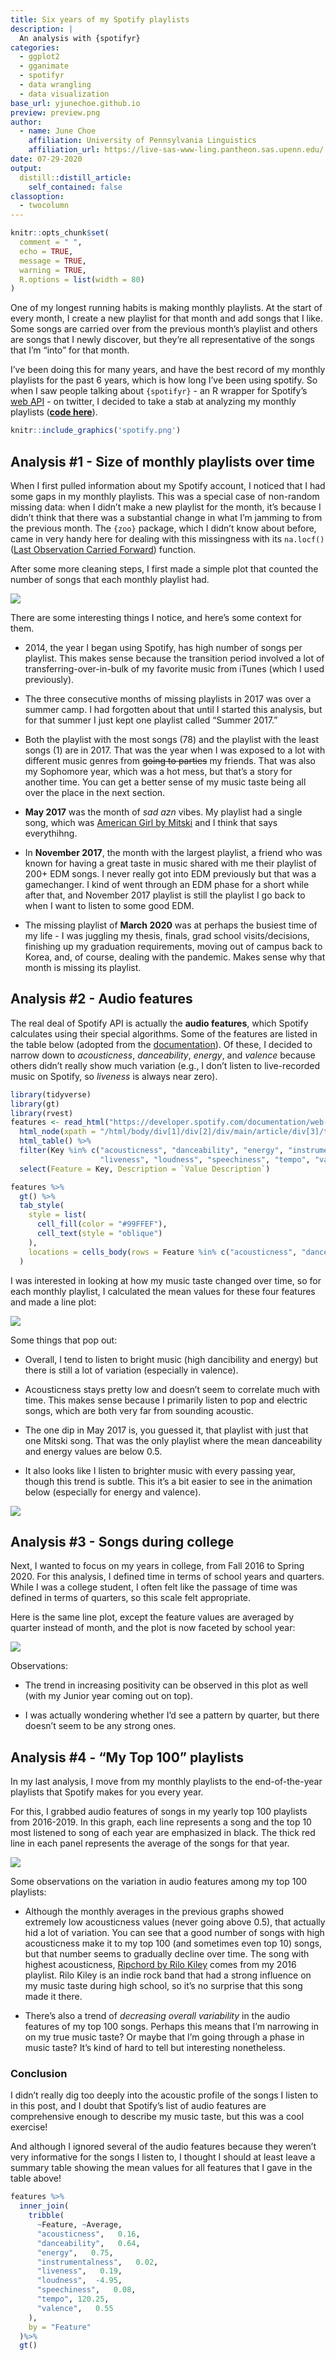 ```yaml
---
title: Six years of my Spotify playlists
description: |
  An analysis with {spotifyr}
categories:
  - ggplot2
  - gganimate
  - spotifyr
  - data wrangling
  - data visualization
base_url: yjunechoe.github.io
preview: preview.png
author:
  - name: June Choe
    affiliation: University of Pennsylvania Linguistics
    affiliation_url: https://live-sas-www-ling.pantheon.sas.upenn.edu/
date: 07-29-2020
output:
  distill::distill_article:
    self_contained: false
classoption:
  - twocolumn
---
```


```r
knitr::opts_chunk$set(
  comment = " ",
  echo = TRUE,
  message = TRUE,
  warning = TRUE,
  R.options = list(width = 80)
)
```

One of my longest running habits is making monthly playlists. At the start of every month, I create a new playlist for that month and add songs that I like. Some songs are carried over from the previous month's playlist and others are songs that I newly discover, but they're all representative of the songs that I'm "into" for that month.

I've been doing this for many years, and have the best record of my monthly playlists for the past 6 years, which is how long I've been using spotify. So when I saw people talking about `{spotifyr}` - an R wrapper for Spotify's [web API](https://developer.spotify.com/documentation/web-api/) - on twitter, I decided to take a stab at analyzing my monthly playlists ([**code here**](https://github.com/yjunechoe/spotifyr)).

<p>

```r
knitr::include_graphics('spotify.png')
```


## Analysis #1 - Size of monthly playlists over time

When I first pulled information about my Spotify account, I noticed that I had some gaps in my monthly playlists. This was a special case of non-random missing data: when I didn't make a new playlist for the month, it's because I didn't think that there was a substantial change in what I'm jamming to from the previous month. The `{zoo}` package, which I didn't know about before, came in very handy here for dealing with this missingness with its `na.locf()` ([Last Observation Carried Forward](https://www.rdocumentation.org/packages/zoo/versions/1.8-8/topics/na.locf)) function.

After some more cleaning steps, I first made a simple plot that counted the number of songs that each monthly playlist had.

![](monthly_plot.png)

There are some interesting things I notice, and here's some context for them.

- 2014, the year I began using Spotify, has high number of songs per playlist. This makes sense because the transition period involved a lot of transferring-over-in-bulk of my favorite music from iTunes (which I used previously). 

- The three consecutive months of missing playlists in 2017 was over a summer camp. I had forgotten about that until I started this analysis, but for that summer I just kept one playlist called "Summer 2017."

- Both the playlist with the most songs (78) and the playlist with the least songs (1) are in 2017. That was the year when I was exposed to a lot with different music genres from ~~going to parties~~ my friends. That was also my Sophomore year, which was a hot mess, but that's a story for another time. You can get a better sense of my music taste being all over the place in the next section.

- **May 2017** was the month of _sad azn_ vibes. My playlist had a single song, which was [American Girl by Mitski](https://www.youtube.com/watch?v=u_hDHm9MD0I) and I think that says everythihng.

- In **November 2017**, the month with the largest playlist, a friend who was known for having a great taste in music shared with me their playlist of 200+ EDM songs. I never really got into EDM previously but that was a gamechanger. I kind of went through an EDM phase for a short while after that, and November 2017 playlist is still the playlist I go back to when I want to listen to some good EDM.

- The missing playlist of **March 2020** was at perhaps the busiest time of my life - I was juggling my thesis, finals, grad school visits/decisions, finishing up my graduation requirements, moving out of campus back to Korea, and, of course, dealing with the pandemic. Makes sense why that month is missing its playlist.


## Analysis #2 - Audio features

The real deal of Spotify API is actually the **audio features**, which Spotify calculates using their special algorithms. Some of the features are listed in the table below (adopted from the [documentation](https://developer.spotify.com/documentation/web-api/reference/tracks/get-several-audio-features/)). Of these, I decided to narrow down to _acousticness_, _danceability_, _energy_, and _valence_ because others didn't really show much variation (e.g., I don't listen to live-recorded music on Spotify, so _liveness_ is always near zero).

```r
library(tidyverse)
library(gt)
library(rvest)
features <- read_html("https://developer.spotify.com/documentation/web-api/reference/tracks/get-several-audio-features/") %>% 
  html_node(xpath = "/html/body/div[1]/div[2]/div/main/article/div[3]/table[3]") %>% 
  html_table() %>% 
  filter(Key %in% c("acousticness", "danceability", "energy", "instrumentalness",
                    "liveness", "loudness", "speechiness", "tempo", "valence")) %>% 
  select(Feature = Key, Description = `Value Description`)

features %>%
  gt() %>%
  tab_style(
    style = list(
      cell_fill(color = "#99FFEF"),
      cell_text(style = "oblique")
    ),
    locations = cells_body(rows = Feature %in% c("acousticness", "danceability", "energy", "valence"))
  )
```


I was interested in looking at how my music taste changed over time, so for each monthly playlist, I calculated the mean values for these four features and made a line plot:

![](monthly_ft_plot.png)

Some things that pop out:

- Overall, I tend to listen to bright music (high dancibility and energy) but there is still a lot of variation (especially in valence). 

- Acousticness stays pretty low and doesn't seem to correlate much with time. This makes sense because I primarily listen to pop and electric songs, which are both very far from sounding acoustic.

- The one dip in May 2017 is, you guessed it, that playlist with just that one Mitski song. That was the only playlist where the mean danceability and energy values are below 0.5.

- It also looks like I listen to brighter music with every passing year, though this trend is subtle. This it's a bit easier to see in the animation below (especially for energy and valence).

![](monthly_ft_animation.gif)

## Analysis #3 - Songs during college

Next, I wanted to focus on my years in college, from Fall 2016 to Spring 2020. For this analysis, I defined time in terms of school years and quarters. While I was a college student, I often felt like the passage of time was defined in terms of quarters, so this scale felt appropriate.

Here is the same line plot, except the feature values are averaged by quarter instead of month, and the plot is now faceted by school year:

![](quarterly_ft_plot.png)

Observations:

- The trend in increasing positivity can be observed in this plot as well (with my Junior year coming out on top).

- I was actually wondering whether I'd see a pattern by quarter, but there doesn't seem to be any strong ones. 


## Analysis #4 - "My Top 100" playlists

In my last analysis, I move from my monthly playlists to the end-of-the-year playlists that Spotify makes for you every year. 

For this, I grabbed audio features of songs in my yearly top 100 playlists from 2016-2019. In this graph, each line represents a song and the top 10 most listened to song of each year are emphasized in black. The thick red line in each panel represents the average of the songs for that year.

![](preview.png)

Some observations on the variation in audio features among my top 100 playlists:

- Although the monthly averages in the previous graphs showed extremely low acousticness values (never going above 0.5), that actually hid a lot of variation. You can see that a good number of songs with high acousticness make it to my top 100 (and sometimes even top 10) songs, but that number seems to gradually decline over time. The song with highest acousticness, [Ripchord by Rilo Kiley](https://www.youtube.com/watch?v=IqHKGcujap0) comes from my 2016 playlist. Rilo Kiley is an indie rock band that had a strong influence on my music taste during high school, so it's no surprise that this song made it there.

- There's also a trend of _decreasing overall variability_ in the audio features of my top 100 songs. Perhaps this means that I'm narrowing in on my true music taste? Or maybe that I'm going through a phase in music taste? It's kind of hard to tell but interesting nonetheless.


### Conclusion

I didn't really dig too deeply into the acoustic profile of the songs I listen to in this post, and I doubt that Spotify's list of audio features are comprehensive enough to describe my music taste, but this was a cool exercise!

And although I ignored several of the audio features because they weren't very informative for the songs I listen to, I thought I should at least leave a summary table showing the mean values for all features that I gave in the table above!


```r
features %>% 
  inner_join(
    tribble(
      ~Feature, ~Average,
      "acousticness",   0.16,
      "danceability",   0.64,
      "energy",   0.75,
      "instrumentalness",   0.02,
      "liveness",   0.19,
      "loudness",  -4.95,
      "speechiness",   0.08,
      "tempo", 120.25,
      "valence",   0.55
    ),
    by = "Feature"
  )%>% 
  gt()
```

